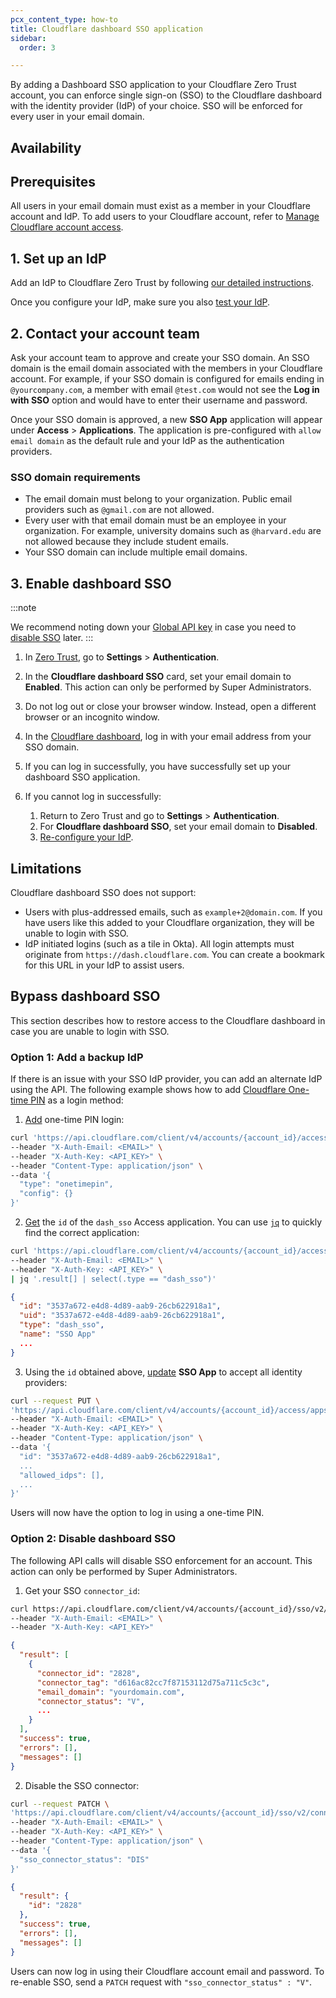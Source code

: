 ```yaml
---
pcx_content_type: how-to
title: Cloudflare dashboard SSO application
sidebar:
  order: 3

---
```



By adding a Dashboard SSO application to your Cloudflare Zero Trust account, you can enforce single sign-on (SSO) to the Cloudflare dashboard with the identity provider (IdP) of your choice. SSO will be enforced for every user in your email domain.

## Availability

<FeatureTable id="account.single_sign_on" />

## Prerequisites

All users in your email domain must exist as a member in your Cloudflare account and IdP.  To add users to your Cloudflare account, refer to [Manage Cloudflare account access](/fundamentals/setup/manage-members/).

## 1. Set up an IdP

Add an IdP to Cloudflare Zero Trust by following [our detailed instructions](/cloudflare-one/identity/idp-integration/).

Once you configure your IdP, make sure you also [test your IdP](/cloudflare-one/identity/idp-integration/#test-idps-in-zero-trust).

## 2. Contact your account team

Ask your account team to approve and create your SSO domain. An SSO domain is the email domain associated with the members in your Cloudflare account. For example, if your SSO domain is configured for emails ending in `@yourcompany.com`, a member with email `@test.com` would not see the **Log in with SSO** option and would have to enter their username and password.

Once your SSO domain is approved, a new **SSO App** application will appear under **Access** > **Applications**. The application is pre-configured with `allow email domain` as the default rule and your IdP as the authentication providers.

### SSO domain requirements

* The email domain must belong to your organization. Public email providers such as `@gmail.com` are not allowed.
* Every user with that email domain must be an employee in your organization. For example, university domains such as `@harvard.edu` are not allowed because they include student emails.
* Your SSO domain can include multiple email domains.

## 3. Enable dashboard SSO

:::note

We recommend noting down your [Global API key](/fundamentals/api/get-started/keys/) in case you need to [disable SSO](#option-2-disable-dashboard-sso) later. 
:::

1. In [Zero Trust](https://one.dash.cloudflare.com/), go to **Settings** > **Authentication**.
2. In the **Cloudflare dashboard SSO** card, set your email domain to **Enabled**. This action can only be performed by Super Administrators.
3. Do not log out or close your browser window. Instead, open a different browser or an incognito window.
4. In the [Cloudflare dashboard](https://dash.cloudflare.com), log in with your email address from your SSO domain.
5. If you can log in successfully, you have successfully set up your dashboard SSO application.
6. If you cannot log in successfully:

   1. Return to Zero Trust and go to **Settings** > **Authentication**.
   2. For **Cloudflare dashboard SSO**, set your email domain to **Disabled**.
   3. [Re-configure your IdP](/cloudflare-one/identity/idp-integration/).

## Limitations

Cloudflare dashboard SSO does not support:

* Users with plus-addressed emails, such as `example+2@domain.com`. If you have users like this added to your Cloudflare organization, they will be unable to login with SSO.
* IdP initiated logins (such as a tile in Okta). All login attempts must originate from `https://dash.cloudflare.com`. You can create a bookmark for this URL in your IdP to assist users.

## Bypass dashboard SSO

This section describes how to restore access to the Cloudflare dashboard in case you are unable to login with SSO.

### Option 1: Add a backup IdP

If there is an issue with your SSO IdP provider, you can add an alternate IdP using the API. The following example shows how to add [Cloudflare One-time PIN](/cloudflare-one/identity/one-time-pin/) as a login method:

1. [Add](/api/operations/access-identity-providers-add-an-access-identity-provider) one-time PIN login:

```bash title="cURL command"
curl 'https://api.cloudflare.com/client/v4/accounts/{account_id}/access/identity_providers' \
--header "X-Auth-Email: <EMAIL>" \
--header "X-Auth-Key: <API_KEY>" \
--header "Content-Type: application/json" \
--data '{
  "type": "onetimepin",
  "config": {}
}'
```

2. [Get](/api/operations/access-applications-list-access-applications) the `id` of the `dash_sso` Access application. You can use [`jq`](https://jqlang.github.io/jq/download/) to quickly find the correct application:

```bash title="cURL command"
curl 'https://api.cloudflare.com/client/v4/accounts/{account_id}/access/apps' \
--header "X-Auth-Email: <EMAIL>" \
--header "X-Auth-Key: <API_KEY>" \
| jq '.result[] | select(.type == "dash_sso")'
```

```json title="Response"
{
  "id": "3537a672-e4d8-4d89-aab9-26cb622918a1",
  "uid": "3537a672-e4d8-4d89-aab9-26cb622918a1",
  "type": "dash_sso",
  "name": "SSO App"
  ...
}
```

3. Using the `id` obtained above, [update](/api/operations/access-applications-update-an-access-application) **SSO App** to accept all identity providers:

```bash title="cURL command"
curl --request PUT \
'https://api.cloudflare.com/client/v4/accounts/{account_id}/access/apps/3537a672-e4d8-4d89-aab9-26cb622918a1' \
--header "X-Auth-Email: <EMAIL>" \
--header "X-Auth-Key: <API_KEY>" \
--header "Content-Type: application/json" \
--data '{
  "id": "3537a672-e4d8-4d89-aab9-26cb622918a1",
  ...
  "allowed_idps": [],
  ...
}'
```

Users will now have the option to log in using a one-time PIN.

### Option 2: Disable dashboard SSO

The following API calls will disable SSO enforcement for an account. This action can only be performed by Super Administrators.

1. Get your SSO `connector_id`:

```bash title="cURL command"
curl https://api.cloudflare.com/client/v4/accounts/{account_id}/sso/v2/connectors \
--header "X-Auth-Email: <EMAIL>" \
--header "X-Auth-Key: <API_KEY>"
```

```json title="Response"
{
  "result": [
    {
      "connector_id": "2828",
      "connector_tag": "d616ac82cc7f87153112d75a711c5c3c",
      "email_domain": "yourdomain.com",
      "connector_status": "V",
      ...
    }
  ],
  "success": true,
  "errors": [],
  "messages": []
}
```

2. Disable the SSO connector:

```bash title="cURL command"
curl --request PATCH \
'https://api.cloudflare.com/client/v4/accounts/{account_id}/sso/v2/connectors/2828' \
--header "X-Auth-Email: <EMAIL>" \
--header "X-Auth-Key: <API_KEY>" \
--header "Content-Type: application/json" \
--data '{
  "sso_connector_status": "DIS"
}'
```

```json title="Response"
{
  "result": {
    "id": "2828"
  },
  "success": true,
  "errors": [],
  "messages": []
}
```

Users can now log in using their Cloudflare account email and password. To re-enable SSO, send a `PATCH` request with `"sso_connector_status" : "V"`.
